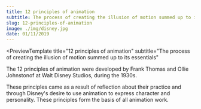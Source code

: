 ```yaml
---
title: 12 principles of animation
subtitle: The process of creating the illusion of motion summed up to its essentials
slug: 12-principles-of-animation
image: ./img/disney.jpg
date: 01/11/2019
---
```


<PreviewTemplate
  title="12 principles of animation"
  subtitle="The process of creating the illusion of motion summed up to its essentials"
>
  The 12 principles of animation were developed by Frank Thomas and Ollie
  Johnstonof at Walt Disney Studios, during the 1930s. 
  
  These principles came as
  a result of reflection about their practice and through Disney's desire to use
  animation to express character and personality. These principles form the
  basis of all animation work.
</PreviewTemplate>
